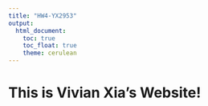 ```yaml
---
title: "HW4-YX2953"
output: 
  html_document:
    toc: true
    toc_float: true
    theme: cerulean
---
```


# This is Vivian Xia's Website!
